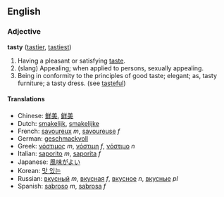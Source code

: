 ==English==
===Adjective===
'''tasty''' ([[tastier]], [[tastiest]])

#Having a pleasant or satisfying [[taste]].
#(slang) Appealing; when applied to persons, sexually appealing.
#Being in conformity to the principles of good taste; elegant; as, tasty furniture; a tasty dress. (see [[tasteful]])

====Translations====
*Chinese: [[鮮美]], [[鲜美]]
*Dutch: [[smakelijk]], [[smakelijke]]
*French: [[savoureux]] ''m'', [[savoureuse]] ''f''
*German: [[geschmackvoll]]
*Greek: [[νόστιμος]] ''m'', [[νόστιμη]] ''f'', [[νόστιμο]] ''n''
*Italian: [[saporito]] ''m'', [[saporita]] ''f''
*Japanese: [[風味がよい]]
*Korean: [[맛 있는]]
*Russian: [[вкусный]] ''m'', [[вкусная]] ''f'', [[вкусное]] ''n'', [[вкусные]] ''pl''
*Spanish: [[sabroso]] ''m'', [[sabrosa]] ''f''